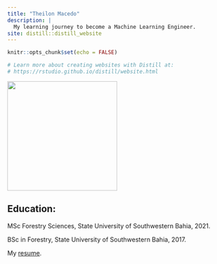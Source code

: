 ```yaml
---
title: "Theilon Macedo"
description: |
  My learning journey to become a Machine Learning Engineer.
site: distill::distill_website
---
```


```r
knitr::opts_chunk$set(echo = FALSE)

# Learn more about creating websites with Distill at:
# https://rstudio.github.io/distill/website.html

```

![](avatar.jpg){width=250px} 

## Education:
 
MSc Forestry Sciences, State University of Southwestern Bahia, 2021.  

BSc in Forestry, State University of Southwestern Bahia, 2017.  

My [resume](resume.pdf).  